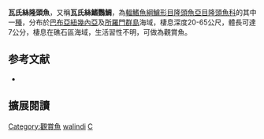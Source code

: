 {{Speciesbox
| name = 瓦氏絲隆頭魚
| status = LC
| status_system = IUCN3.1
| genus = Cirrhilabrus
| species = walindi
| authority = Allen & Randall, 1996
| synonyms = 
}}

'''瓦氏絲隆頭魚'''，又稱'''瓦氏絲鰭鸚鯛'''，為[[輻鰭魚綱|輻鰭魚綱]][[鱸形目|鱸形目]][[隆頭魚亞目|隆頭魚亞目]][[隆頭魚科|隆頭魚科]]的其中一[[種|種]]，分布於[[巴布亞紐幾內亞|巴布亞紐幾內亞]]及[[所羅門群島|所羅門群島]]海域，棲息深度20-65公尺，體長可達7公分，棲息在礁石區海域，生活習性不明，可做為觀賞魚。
==参考文献==
*{{FishBase_species|genus=Cirrhilabrus|species=walindi|year=2013|month=7}}
== 擴展閱讀 ==
{{refbegin}}
{{wikispecies-inline|Cirrhilabrus walindi|瓦氏絲隆頭魚}}
{{refend}}
{{Taxonbar|from=Q1983689}}

[[Category:觀賞魚|Category:觀賞魚]]
[[Category:絲隆頭魚屬|walindi]]
[[Category:1996年描述的鱼类|C]]


{{鱸形目小作品}}